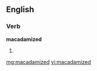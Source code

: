 ==English==

===Verb===
'''macadamized'''

# {{past of|[[macadamize]]}}

[[mg:macadamized]]
[[vi:macadamized]]